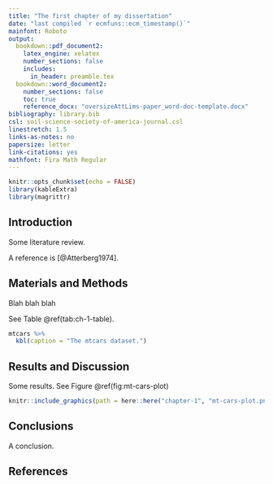 ```yaml
---
title: "The first chapter of my dissertation"
date: "last compiled `r ecmfuns::ecm_timestamp()`"
mainfont: Roboto
output:
  bookdown::pdf_document2:
    latex_engine: xelatex
    number_sections: false
    includes:
      in_header: preamble.tex
  bookdown::word_document2:
    number_sections: false
    toc: true
    reference_docx: "oversizeAttLims-paper_word-doc-template.docx"
bibliography: library.bib
csl: soil-science-society-of-america-journal.csl
linestretch: 1.5
links-as-notes: no
papersize: letter
link-citations: yes
mathfont: Fira Math Regular
---
```


```r
knitr::opts_chunk$set(echo = FALSE)
library(kableExtra)
library(magrittr)
```



## Introduction 

Some literature review. 

A reference is [@Atterberg1974].

## Materials and Methods 

Blah blah blah

See Table \@ref(tab:ch-1-table).

```r
mtcars %>% 
  kbl(caption = "The mtcars dataset.")
```


## Results and Discussion

Some results. See Figure \@ref(fig:mt-cars-plot)

```r
knitr::include_graphics(path = here::here("chapter-1", "mt-cars-plot.png"))
```


## Conclusions 

A conclusion.

## References 
